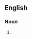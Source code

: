 {{also|Sterilisation|stérilisation}}
==English==

===Noun===
{{en-noun|~}}

# {{lb|en|British}} {{alternative spelling of|sterilization|lang=en}}